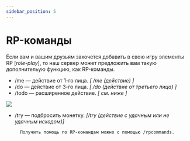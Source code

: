 ```yaml
---
sidebar_position: 5
---
```


# RP-команды

Если вам и вашим друзьям захочется добавить в свою игру элементы RP [*role-play*], то наш сервер может предложить вам такую дополнительую функцию, как RP-команды. 

* /me — действие от 1-го лица. *[ /me (действие) ]*
* /do — действие от 3-го лица. *[ /do (действие от третьего лица) ]*
* /todo — расширенное действие. *[ см. ниже ]*

![  ](https://sun9-73.userapi.com/impg/c850416/v850416726/1b81c1/cchtV1HXjp0.jpg?size=643x80&quality=96&sign=31bd136edc89785e7cbe18d1cfdf9693&type=album)

* /try — подбросить монетку. *[/try (действие с удачным или не удачным исходом)]*

        Получить помощь по RP-командам можно с помощью /rpcommands.
